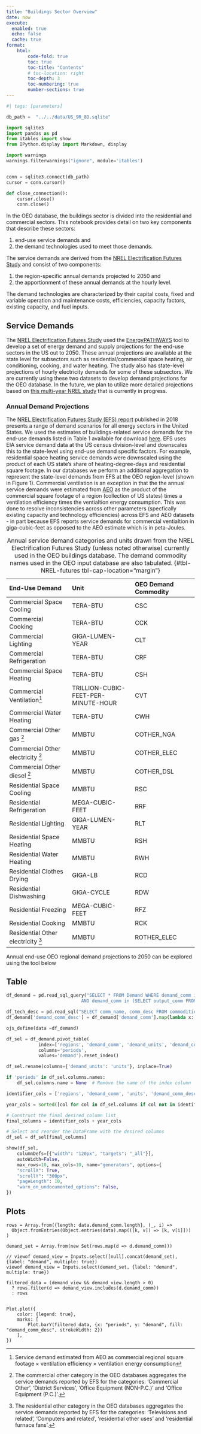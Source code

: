 ```yaml
---
title: "Buildings Sector Overview"
date: now
execute:
  enabled: true
  echo: false
  cache: true
format:
    html:
        code-fold: true
        toc: true
        toc-title: "Contents"
        # toc-location: right
        toc-depth: 3
        toc-numbering: true
        number-sections: true
---
```


```python
#| tags: [parameters]

db_path =  "../../data/US_9R_8D.sqlite"
```

```python
import sqlite3
import pandas as pd
from itables import show
from IPython.display import Markdown, display

import warnings
warnings.filterwarnings("ignore", module='itables')


conn = sqlite3.connect(db_path)
cursor = conn.cursor()

def close_connection():
    cursor.close()
    conn.close()

```

In the OEO database, the buildings sector is divided into the residential and commercial sectors. This notebook provides detail on two key components that describe these sectors:

1. end-use service demands and
2. the demand technologies used to meet those demands.

The service demands are derived from the [NREL Electrification Futures Study](https://www.nrel.gov/analysis/electrification-futures.html) and consist of two components:

1. the region-specific annual demands projected to 2050 and
2. the apportionment of these annual demands at the hourly level.

The demand technologies are characterized by their capital costs, fixed and variable operation and maintenance costs, efficiencies, capacity factors, existing capacity, and fuel inputs.

## Service Demands

The [NREL Electrification Futures Study](https://www.nrel.gov/analysis/electrification-futures) used the [EnergyPATHWAYS](https://www.evolved.energy/post/2016/02/19/energypathways) tool to develop a set of energy demand and supply projections for the end-use sectors in the US out to 2050. These annual projections are available at the state level for subsectors such as residential/commercial space heating, air conditioning, cooking, and water heating. The study also has state-level projections of hourly electricity demands for some of these subsectors. We are currently using these two datasets to develop demand projections for the OEO database. In the future, we plan to utilize more detailed projections based on [this multi-year NREL study](https://www.nrel.gov/buildings/end-use-load-profiles) that is currently in progress.

### Annual Demand Projections <a class="anchor" id="annual_demands"></a>
The [NREL Electrification Futures Study (EFS) report](https://www.nrel.gov/docs/fy18osti/71500.pdf) published in 2018 presents a range of demand scenarios for all energy sectors in the United States. We used the estimates of buildings-related service demands for the end-use demands listed in Table 1 available for download [here](https://data.nrel.gov/submissions/92). EFS uses EIA service demand data at the US census division-level and downscales this to the state-level using end-use demand specific factors. For example, residential space heating service demands were downscaled using the product of each US state's share of heating-degree-days and residential square footage. In our databases we perform an additional aggregation to represent the state-level demands from EFS at the OEO region-level (shown in Figure 1). Commercial ventilation is an exception in that the the annual service demands were estimated from [AEO](https://www.eia.gov/outlooks/aeo/data/browser/#/?id=5-AEO2021&cases=ref2021&sourcekey=0) as the product of the commercial square footage of a region (collection of US states) times a ventilation efficiency times the ventialtion energy consumption. This was done to resolve inconsistencies across other parameters (specfically existing capacity and technology efficiencies) across EFS and AEO datasets - in part because EFS reports service demands for commercial ventialtion in giga-cubic-feet as opposed to the AEO estimate which is in peta-Joules.


Table: Annual service demand categories and units drawn from the NREL Electrification Futures Study (unless noted otherwise) currently used in the OEO buildings database. The demand commodity names used in the OEO input database are also tabulated. {#tbl-NREL-futures tbl-cap-location="margin"}

| End-Use Demand | Unit | OEO Demand Commodity |
|:-|:-|:-|
| Commercial Space Cooling | TERA-BTU | CSC |
| Commercial Cooking | TERA-BTU | CCK |
| Commercial Lighting | GIGA-LUMEN-YEAR | CLT |
| Commercial Refrigeration | TERA-BTU | CRF |
| Commercial Space Heating | TERA-BTU | CSH |
| Commercial Ventilation[^1] | TRILLION-CUBIC-FEET-PER-MINUTE-HOUR | CVT |
| Commercial Water Heating | TERA-BTU | CWH |
| Commercial Other gas [^2] | MMBTU | COTHER_NGA |
| Commercial Other electricity [<sup>2</sup>](#fn2) | MMBTU | COTHER_ELEC |
| Commercial Other diesel [<sup>2</sup>](#fn2) | MMBTU | COTHER_DSL |
| Residential Space Cooling | MMBTU | RSC |
| Residential Refrigeration | MEGA-CUBIC-FEET | RRF |
| Residential Lighting | GIGA-LUMEN-YEAR | RLT |
| Residential Space Heating | MMBTU | RSH |
| Residential Water Heating | MMBTU | RWH |
| Residential Clothes Drying | GIGA-LB | RCD |
| Residential Dishwashing | GIGA-CYCLE | RDW |
| Residential Freezing | MEGA-CUBIC-FEET | RFZ |
| Residential Cooking | MMBTU | RCK |
| Residential Other electricity [^3] | MMBTU | ROTHER_ELEC |

[^1]: Service demand estimated from AEO as commercial regional square footage $\times$ ventilation efficiency $\times$ ventilation energy consumption

[^2]: The commercial other category in the OEO databases aggregates the service demands reported by EFS for the categories: 'Commercial Other', 'District Services', 'Office Equipment (NON-P.C.)' and 'Office Equipment (P.C.)'.

[^3]: The residential other category in the OEO databases aggregates the service demands reported by EFS for the categories: 'Televisions and related', 'Computers and related', 'residential other uses' and 'residential furnace fans'.

Annual end-use OEO regional demand projections to 2050 can be explored using the tool below


::: {.panel-tabset}

## Table

```python

df_demand = pd.read_sql_query("SELECT * FROM Demand WHERE demand_comm in (SELECT comm_name FROM commodities WHERE flag='d') \
                            AND demand_comm in (SELECT output_comm FROM Efficiency WHERE tech IN (SELECT tech FROM technologies WHERE sector='residential' OR sector='commercial'))", conn)

df_tech_desc = pd.read_sql("SELECT comm_name, comm_desc FROM commodities", conn)
df_demand['demand_comm_desc'] = df_demand['demand_comm'].map(lambda x: df_tech_desc.loc[df_tech_desc.comm_name==x,'comm_desc'].values[0].replace('#','').strip())

ojs_define(data =df_demand)

df_sel = df_demand.pivot_table(
            index=['regions', 'demand_comm', 'demand_units', 'demand_comm_desc'],
            columns='periods',
            values='demand').reset_index()

df_sel.rename(columns={'demand_units': 'units'}, inplace=True)

if 'periods' in df_sel.columns.names:
    df_sel.columns.name = None  # Remove the name of the index column

identifier_cols = ['regions', 'demand_comm', 'units', 'demand_comm_desc']

year_cols = sorted([col for col in df_sel.columns if col not in identifier_cols and col != ''])

# Construct the final desired column list
final_columns = identifier_cols + year_cols

# Select and reorder the DataFrame with the desired columns
df_sel = df_sel[final_columns]

show(df_sel,
    columnDefs=[{"width": "120px", "targets": "_all"}],
    autoWidth=False,
    max_rows=10, max_cols=10, name="generators", options={
    "scrollX": True,
    "scrollY": "300px",
    "pageLength": 10,
    "warn_on_undocumented_options": False,
})
```

## Plots
```ojs


rows = Array.from({length: data.demand_comm.length}, (_, i) =>
  Object.fromEntries(Object.entries(data).map(([k, v]) => [k, v[i]]))
)

demand_set = Array.from(new Set(rows.map(d => d.demand_comm)))

// viewof demand_view = Inputs.select([null].concat(demand_set), {label: "demand", multiple: true})
viewof demand_view = Inputs.select(demand_set, {label: "demand", multiple: true})

filtered_data = (demand_view && demand_view.length > 0)
  ? rows.filter(d => demand_view.includes(d.demand_comm))
  : rows


Plot.plot({
    color: {legend: true},
    marks: [
        Plot.barY(filtered_data, {x: "periods", y: "demand", fill: "demand_comm_desc", strokeWidth: 2})
    ],
})

```

:::
